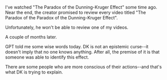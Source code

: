 I've watched "The Paradox of the Dunning-Kruger Effect" some time ago. Near the end, the creator promised to review every video titled "The Paradox of the Paradox of the Dunning-Kruger Effect".

Unfortunately, he won't be able to review one of my videos.

A couple of months later.

GPT told me some wise words today.
DK is not an epistemic curse--it doesn't imply that no one knows anything. After all, the premise of it is that someone was able to identify this effect.

There are some people who are more conscious of their actions--and that's what DK is trying to explain.


